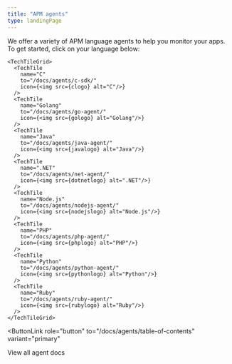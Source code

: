 ```yaml
---
title: "APM agents"
type: landingPage
---
```











We offer a variety of APM language agents to help you monitor your apps. To get started, click on your language below:

    <TechTileGrid>
      <TechTile
        name="C"
        to="/docs/agents/c-sdk/"
        icon={<img src={clogo} alt="C"/>}
      />
      <TechTile
        name="Golang"
        to="/docs/agents/go-agent/"
        icon={<img src={gologo} alt="Golang"/>}
      />
      <TechTile
        name="Java"
        to="/docs/agents/java-agent/"
        icon={<img src={javalogo} alt="Java"/>}
      />
      <TechTile
        name=".NET"
        to="/docs/agents/net-agent/"
        icon={<img src={dotnetlogo} alt=".NET"/>}
      /> 
      <TechTile
        name="Node.js"
        to="/docs/agents/nodejs-agent/"
        icon={<img src={nodejslogo} alt="Node.js"/>}
      />
      <TechTile
        name="PHP"
        to="/docs/agents/php-agent/"
        icon={<img src={phplogo} alt="PHP"/>}
      />
      <TechTile
        name="Python"
        to="/docs/agents/python-agent/"
        icon={<img src={pythonlogo} alt="Python"/>}
      />
      <TechTile
        name="Ruby"
        to="/docs/agents/ruby-agent/"
        icon={<img src={rubylogo} alt="Ruby"/>}
      /> 
    </TechTileGrid>

<ButtonLink
  role="button"
  to="/docs/agents/table-of-contents"
  variant="primary"
>
  View all agent docs
</ButtonLink>